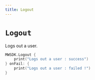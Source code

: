 ```yaml
---
title: Logout
---
```


# `Logout`
Logs out a user.

```swift
MWSDK.Logout {
    print("Logs out a user : success")
} onFail: {
    print("Logs out a user : failed !")
}
```
